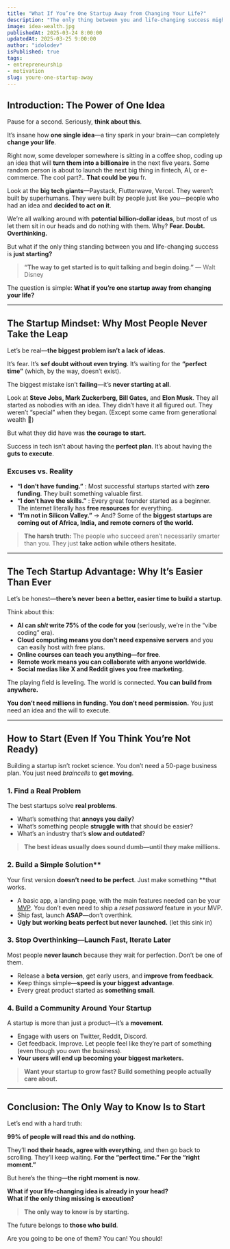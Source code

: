 ```yaml
---
title: "What If You’re One Startup Away from Changing Your Life?"
description: "The only thing between you and life-changing success might be launching your startup. Stop waiting—start building."
image: idea-wealth.jpg
publishedAt: 2025-03-24 8:00:00
updatedAt: 2025-03-25 9:00:00
author: "idolodev"
isPublished: true
tags:
- entrepreneurship
- motivation
slug: youre-one-startup-away
---
```



## Introduction: The Power of One Idea  

Pause for a second. Seriously, **think about this**.  

It’s insane how **one single idea**—a tiny spark in your brain—can completely **change your life**.  

Right now, some developer somewhere is sitting in a coffee shop, coding up an idea that will **turn them into a billionaire** in the next five years. Some random person is about to launch the next big thing in fintech, AI, or e-commerce. The cool part?.. **That could be you** fr.

Look at the **big tech giants**—Paystack, Flutterwave, Vercel. They weren’t built by superhumans. They were built by people just like you—people who had an idea and **decided to act on it**.  

We’re all walking around with **potential billion-dollar ideas**, but most of us let them sit in our heads and do nothing with them. Why? **Fear. Doubt. Overthinking.**  

But what if the only thing standing between you and life-changing success is **just starting?**  

> **“The way to get started is to quit talking and begin doing.”** — Walt Disney  

The question is simple: **What if you’re one startup away from changing your life?**  

---

## The Startup Mindset: Why Most People Never Take the Leap

Let’s be real—**the biggest problem isn’t a lack of ideas.**  

It’s fear. It’s **sef doubt without even trying**. It’s waiting for the **“perfect time”** (which, by the way, doesn’t exist).  

The biggest mistake isn’t **failing**—it’s **never starting at all**.  

Look at **Steve Jobs, Mark Zuckerberg, Bill Gates,** and **Elon Musk**. They all started as nobodies with an idea. They didn’t have it all figured out. They weren’t “special” when they began. (Except some came from generational wealth 😬)

But what they did have was **the courage to start.**  

Success in tech isn’t about having the **perfect plan**. It’s about having the **guts to execute**.  

### Excuses vs. Reality

- **“I don’t have funding.”** : Most successful startups started with **zero funding**. They built something valuable first.  
- **“I don’t have the skills.”** : Every great founder started as a beginner. The internet literally has **free resources** for everything.  
- **“I’m not in Silicon Valley.”** → And? Some of the **biggest startups are coming out of Africa, India, and remote corners of the world.**  

> **The harsh truth:** The people who succeed aren’t necessarily smarter than you. They just **take action while others hesitate.**  

---

## **The Tech Startup Advantage: Why It’s Easier Than Ever**  

Let’s be honest—**there’s never been a better, easier time to build a startup**.  

Think about this:  

- **AI can _shit_ write 75% of the code for you** (seriously, we’re in the “vibe coding” era).  
- **Cloud computing means you don’t need expensive servers** and you can easily host with free plans.  
- **Online courses can teach you anything—for free**.  
- **Remote work means you can collaborate with anyone worldwide**.  
- **Social medias like X and Reddit gives you free marketing**.  

The playing field is leveling. The world is connected. **You can build from anywhere.**  

**You don’t need millions in funding. You don’t need permission.** You just need an idea and the will to execute.  


---

## How to Start (Even If You Think You’re Not Ready)

Building a startup isn’t rocket science. You don’t need a 50-page business plan. You just need _braincells_ to **get moving**.  

### 1. Find a Real Problem
The best startups solve **real problems**.  

- What’s something that **annoys you daily**?  
- What’s something people **struggle with** that should be easier?  
- What’s an industry that’s **slow and outdated**?  

> **The best ideas usually does sound dumb—until they make millions.**  

### 2. Build a Simple Solution**  
Your first version **doesn’t need to be perfect**. Just make something **that works.  

- A basic app, a landing page, with the main features needed can be your [MVP](https://www.productplan.com/glossary/minimum-viable-product/). You don’t even need to ship a _reset password_ feature in your MVP.
- Ship fast, launch **ASAP**—don’t overthink.  
- **Ugly but working beats perfect but never launched.**  (let this sink in)

### 3. Stop Overthinking—Launch Fast, Iterate Later
Most people **never launch** because they wait for perfection. Don’t be one of them.  

- Release a **beta version**, get early users, and **improve from feedback**.  
- Keep things simple—**speed is your biggest advantage**.  
- Every great product started as **something small**.  

### 4. Build a Community Around Your Startup
A startup is more than just a product—it’s a **movement**.  

- Engage with users on Twitter, Reddit, Discord.  
- Get feedback. Improve. Let people feel like they’re part of something (even though you own the business).
- **Your users will end up becoming your biggest marketers.**  

> **Want your startup to grow fast? Build something people actually care about.**  

---

## Conclusion: The Only Way to Know Is to Start

Let’s end with a hard truth:  

**99% of people will read this and do nothing.**  

They’ll **nod their heads, agree with everything**, and then go back to scrolling. They’ll keep waiting. **For the “perfect time.” For the “right moment.”**  

But here’s the thing—**the right moment is now**.  

**What if your life-changing idea is already in your head?**  
**What if the only thing missing is execution?**  

> **The only way to know is by starting.**  

The future belongs to **those who build**.  

Are you going to be one of them? You can! You should!